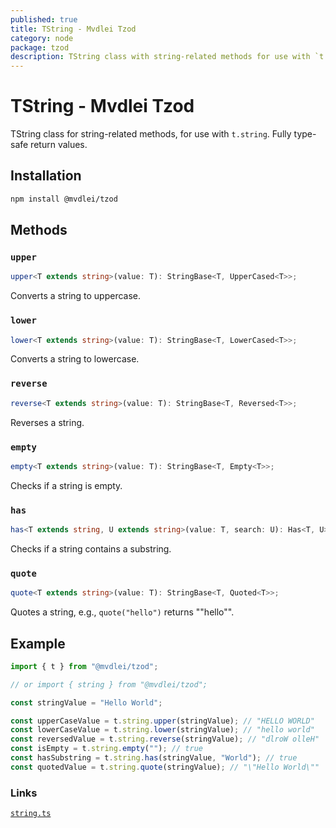 ```yaml
---
published: true
title: TString - Mvdlei Tzod
category: node
package: tzod
description: TString class with string-related methods for use with `t.string`.
---
```


# TString - Mvdlei Tzod

TString class for string-related methods, for use with `t.string`. Fully type-safe return values.

## Installation

```bash
npm install @mvdlei/tzod
```

## Methods

### `upper`

```typescript
upper<T extends string>(value: T): StringBase<T, UpperCased<T>>;
```

Converts a string to uppercase.

### `lower`

```typescript
lower<T extends string>(value: T): StringBase<T, LowerCased<T>>;
```

Converts a string to lowercase.

### `reverse`

```typescript
reverse<T extends string>(value: T): StringBase<T, Reversed<T>>;
```

Reverses a string.

### `empty`

```typescript
empty<T extends string>(value: T): StringBase<T, Empty<T>>;
```

Checks if a string is empty.

### `has`

```typescript
has<T extends string, U extends string>(value: T, search: U): Has<T, U>;
```

Checks if a string contains a substring.

### `quote`

```typescript
quote<T extends string>(value: T): StringBase<T, Quoted<T>>;
```

Quotes a string, e.g., `quote("hello")` returns "\"hello\"".

## Example

```typescript
import { t } from "@mvdlei/tzod";

// or import { string } from "@mvdlei/tzod";

const stringValue = "Hello World";

const upperCaseValue = t.string.upper(stringValue); // "HELLO WORLD"
const lowerCaseValue = t.string.lower(stringValue); // "hello world"
const reversedValue = t.string.reverse(stringValue); // "dlroW olleH"
const isEmpty = t.string.empty(""); // true
const hasSubstring = t.string.has(stringValue, "World"); // true
const quotedValue = t.string.quote(stringValue); // "\"Hello World\""
```

### Links

[`string.ts`](https://github.com/m10rten/suite/tree/main/packages/tzod/src/string.ts)
